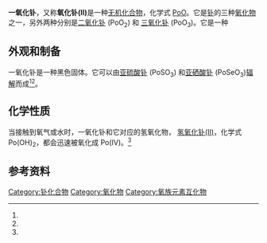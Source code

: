 {{Chembox
|ImageFile=Polonium monoxide.png
|  SystematicName = Polonium monoxide
|Section1 = {{Chembox Identifiers
| SMILES = [Po]=O
| CASNo = 19268-61-2
| CASNo_Ref = {{cascite|correct|CAS}}
 }}
|Section2 = {{Chembox Properties
|   Formula = PoO
|   MolarMass = 224.98 g/mol
|   Appearance = 黑色固体<ref name="Holleman&Wiberg">{{Holleman&Wiberg|page=594}}</ref><ref name="Bagnall">{{cite book |title=Advances in Inorganic Chemistry and Radiochemistry |chapter=The Chemistry of Polonium |last1=Bagnall |first1=K. W. |year=1962 |publisher=[[Academic_Press|Academic Press]] |location=New York |isbn=9780120236046 |pages=197–230 |accessdate=June 15, 2012 |url=https://www.google.com/books?id=8qePsa3V8GQC |archive-date=2015-01-25 |archive-url=https://web.archive.org/web/20150125033759/http://www.google.com/books?id=8qePsa3V8GQC |dead-url=no }}</ref>
}}
}}

'''一氧化钋'''，又称'''氧化钋(II)'''是一种[[无机化合物|无机化合物]]，化学式 [[钋|Po]][[氧|O]]。它是[[钋|钋]]的三种[[氧化物|氧化物]]之一，另外两种分别是[[二氧化钋|二氧化钋]] (PoO<sub>2</sub>) 和 [[三氧化钋|三氧化钋]] (PoO<sub>3</sub>)。它是一种{{le|氧族元素互化物|interchalcogen}}

==外观和制备==
一氧化钋是一种黑色固体。它可以由[[亚硫酸钋|亚硫酸钋]] (PoSO<sub>3</sub>) 和[[亚硒酸钋|亚硒酸钋]] (PoSeO<sub>3</sub>)[[辐解|辐解]]而成<ref name="Holleman&Wiberg"/><ref name="Bagnall"/>。

==化学性质==
当接触到氧气或水时，一氧化钋和它对应的氢氧化物， [[氢氧化钋(II)|氢氧化钋(II)]]，化学式 Po(OH)<sub>2</sub>，都会迅速被氧化成 Po(IV)。<ref name="Bagnall"/>

==参考资料==
{{reflist}}
{{钋化合物}}
[[Category:钋化合物|Category:钋化合物]]
[[Category:氧化物|Category:氧化物]]
[[Category:氧族元素互化物|Category:氧族元素互化物]]